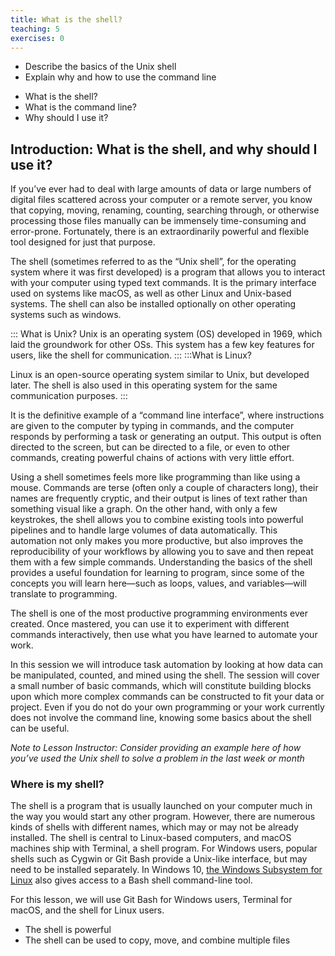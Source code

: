 ```yaml
---
title: What is the shell?
teaching: 5
exercises: 0
---
```


::::::::::::::::::::::::::::::::::::::: objectives

- Describe the basics of the Unix shell
- Explain why and how to use the command line

::::::::::::::::::::::::::::::::::::::::::::::::::

:::::::::::::::::::::::::::::::::::::::: questions

- What is the shell?
- What is the command line?
- Why should I use it?

::::::::::::::::::::::::::::::::::::::::::::::::::

## Introduction: What is the shell, and why should I use it?

If you've ever had to deal with large amounts of data or large numbers of digital files scattered across your computer or a remote server, you know that copying, moving, renaming, counting, searching through, or otherwise processing those files manually can be immensely time-consuming and error-prone. Fortunately, there is an extraordinarily powerful and flexible tool designed for just that purpose.

The shell (sometimes referred to as the "Unix shell", for the operating system where it was first developed) is a program that allows you to interact with your computer using typed text commands. It is the primary interface used on systems like macOS, as well as other Linux and Unix-based systems. The shell can also be installed optionally on other operating systems such as windows.

::: What is Unix?
Unix is an operating system (OS) developed in 1969, which laid the groundwork for other OSs. This system has a few key features for users, like the shell for communication.
:::
:::What is Linux?

Linux is an open-source operating system similar to Unix, but developed later. The shell is also used in this operating system for the same communication purposes.
:::

It is the definitive example of a "command line interface", where instructions are given to the computer by typing in commands, and the computer responds by performing a task or generating an output. This output is often directed to the screen, but can be directed to a file, or even to other commands, creating powerful chains of actions with very little effort.

Using a shell sometimes feels more like programming than like using a mouse. Commands are terse (often only a couple of characters long), their names are frequently cryptic, and their output is lines of text rather than something visual like a graph. On the other hand, with only a few keystrokes, the shell allows you to combine existing tools into powerful pipelines and to handle large volumes of data automatically. This automation not only makes you more productive, but also improves the reproducibility of your workflows by allowing you to save and then repeat them with a few simple commands. Understanding the basics of the shell provides a useful foundation for learning to program, since some of the concepts you will learn here—such as loops, values, and variables—will translate to programming.

The shell is one of the most productive programming environments ever created. Once mastered, you can use it to experiment with different commands interactively, then use what you have learned to automate your work.

In this session we will introduce task automation by looking at how data can be manipulated, counted, and mined using the shell. The session will cover a small number of basic commands, which will constitute building blocks upon which more complex commands can be constructed to fit your data or project. Even if you do not do your own programming or your work currently does not involve the command line, knowing some basics about the shell can be useful.

*Note to Lesson Instructor: Consider providing an example here of how you've used the Unix shell to solve a problem in the last week or month*

### Where is my shell?

The shell is a program that is usually launched on your computer much in the way you would start any other program. However, there are numerous kinds of shells with different names, which may or may not be already installed. The shell is central to Linux-based computers, and macOS machines ship with Terminal, a shell program. For Windows users, popular shells such as Cygwin or Git Bash provide a Unix-like interface, but may need to be installed separately. In Windows 10, [the Windows Subsystem for Linux](https://docs.microsoft.com/en-us/windows/wsl/install) also gives access to a Bash shell command-line tool.

For this lesson, we will use Git Bash for Windows users, Terminal for macOS, and the shell for Linux users.

:::::::::::::::::::::::::::::::::::::::: keypoints

- The shell is powerful
- The shell can be used to copy, move, and combine multiple files

::::::::::::::::::::::::::::::::::::::::::::::::::


